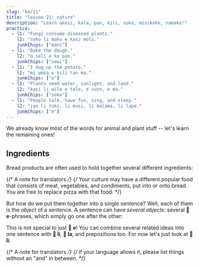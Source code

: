 ```yaml
---
slug: "ko/21"
title: "lesson 21: nature"
description: "Learn akesi, kala, pan, kili, soko, misikeke, namako!"
practice:
  - l1: "Fungi consume diseased plants."
    l2: "soko li moku e kasi moli."
    junkChips: ["mani"]
  - l1: "Bake the dough."
    l2: "o seli e ko pan."
    junkChips: ["sewi"]
  - l1: "I dug up the potato."
    l2: "mi weka e kili tan ma."
    junkChips: ["o"]
  - l1: "Plants need water, sunlight, and land."
    l2: "kasi li wile e telo, e suno, e ma."
    junkChips: ["soko"]
  - l1: "People talk, have fun, sing, and sleep."
    l2: "jan li toki, li musi, li kalama, li lape."
    junkChips: ["e"]
---
```



We already know most of the words for animal and plant stuff -- let's learn the remaining ones!

<List>
  <Word sl="akesi" m="reptile or amphibian, like a frog, lizard, snake" />
  <Word
    sl="kala"
    m="fish or sea creature, like a salmon, whale, shark, octopus"
  />
  <Word sl="pan" m="starchy food, like wheat, rice, bread, pasta" />
  <Word sl="kili" m="fruit, vegetable" />
  <Word sl="soko" m="mushroom" />
  <Word sl="misikeke" m="medicine" />
  <Word sl="namako" m="spice, garnish, adornment" />
  <Sentence sl="soko li kili nasa." m="Mushrooms are strange fruit." />
  <Sentence
    sl="kala suli li alasa e kala lili."
    m="A large fish hunts smaller fish."
  />
  <Sentence
    sl="mi o moku e misikeke lon tenpo mute."
    m="I have to frequently take medication."
  />
</List>

## Ingredients

Bread products are often used to hold together several different ingredients:

<List>
  <Sentence sp="󱥋󱤧󱤓󱤉󱥢" sl="pan li jo <u>e soweli</u>." m="The pizza contains meat." />
  <Sentence sp="󱥋󱤧󱤓󱤉󱤚" sl="pan li jo <u>e kili</u>." m="The pizza contains vegetables." />
  <Sentence sp="󱥋󱤧󱤓󱤉󱥸" sl="pan li jo <u>e namako</u>." m="The pizza contains condiments." />
</List>

{/* A note for translators */}
{/*
  Your culture may have a different popular food that consists of meat, vegetables, and condiments, put into or onto bread. You are free to replace pizza with that food.
*/}

But how do we put them together into a single sentence? Well, each of them is the *object* of a sentence. A sentence can have *several objects*: several **󱤉 e**-phrases, which simply go one after the other:

<List>
  <Sentence
    sl="pan li jo e soweli e kili e namako."
    m="The pizza contains meat, vegetables, (and) condiments."
  />
</List>

This is not special to just **󱤉 e**! You can combine several related ideas into one sentence with **󱤧 li**, **󱤡 la**, and prepositions too. For now let's just look at **󱤧 li**:

<List>
  <Sentence sl="jan li alasa e kala." m="The person hunts fish. (= the person fishes)." />
  <Sentence sl="jan li seli e ona." m="The person cooks them." />
  <Sentence sl="jan li moku e ona." m="The person eats them." />
  <Sentence sl="jan li alasa e kala, li seli e ona, li moku e ona." m="The person hunts fish, cooks them, eats them." />
</List>

{/* A note for translators */}
{/* If your language allows it, please list things without an "and" in between. */}

<Practice exercises={frontmatter.practice} />

